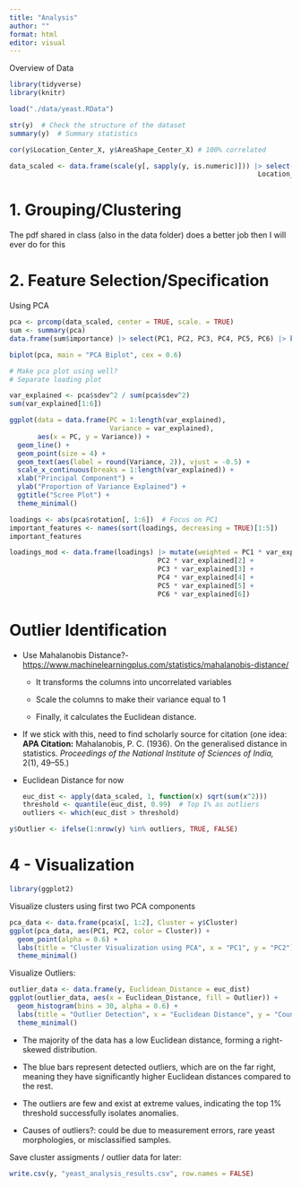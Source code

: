 ```yaml
---
title: "Analysis"
author: ""
format: html
editor: visual
---
```


Overview of Data

```r
library(tidyverse)
library(knitr) 

load("./data/yeast.RData")

str(y)  # Check the structure of the dataset
summary(y)  # Summary statistics

cor(y$Location_Center_X, y$AreaShape_Center_X) # 100% correlated

data_scaled <- data.frame(scale(y[, sapply(y, is.numeric)])) |> select(!c(Location_Center_X,
                                                              Location_Center_Y))
```

# 1. Grouping/Clustering

The pdf shared in class (also in the data folder) does a better job then I will ever do for this

# 2. Feature Selection/Specification

Using PCA

```r
pca <- prcomp(data_scaled, center = TRUE, scale. = TRUE)
sum <- summary(pca)
data.frame(sum$importance) |> select(PC1, PC2, PC3, PC4, PC5, PC6) |> kable()
```

```r
biplot(pca, main = "PCA Biplot", cex = 0.6)

# Make pca plot using well?
# Separate loading plot
```

```r
var_explained <- pca$sdev^2 / sum(pca$sdev^2)
sum(var_explained[1:6])

ggplot(data = data.frame(PC = 1:length(var_explained), 
                         Variance = var_explained),
       aes(x = PC, y = Variance)) +
  geom_line() +
  geom_point(size = 4) +
  geom_text(aes(label = round(Variance, 2)), vjust = -0.5) +
  scale_x_continuous(breaks = 1:length(var_explained)) +
  xlab("Principal Component") +
  ylab("Proportion of Variance Explained") +
  ggtitle("Scree Plot") +
  theme_minimal()
```

```r
loadings <- abs(pca$rotation[, 1:6])  # Focus on PC1
important_features <- names(sort(loadings, decreasing = TRUE)[1:5])
important_features

loadings_mod <- data.frame(loadings) |> mutate(weighted = PC1 * var_explained[1] +
                                     PC2 * var_explained[2] +
                                     PC3 * var_explained[3] +
                                     PC4 * var_explained[4] +
                                     PC5 * var_explained[5] +
                                     PC6 * var_explained[6])
```

# Outlier Identification

-   Use Mahalanobis Distance?- <https://www.machinelearningplus.com/statistics/mahalanobis-distance/>

    -   It transforms the columns into uncorrelated variables

    -   Scale the columns to make their variance equal to 1

    -   Finally, it calculates the Euclidean distance.

-   If we stick with this, need to find scholarly source for citation (one idea: **APA Citation:** Mahalanobis, P. C. (1936). On the generalised distance in statistics. *Proceedings of the National Institute of Sciences of India,* 2(1), 49–55.)

-   Euclidean Distance for now

    ```r
    euc_dist <- apply(data_scaled, 1, function(x) sqrt(sum(x^2)))
    threshold <- quantile(euc_dist, 0.99)  # Top 1% as outliers
    outliers <- which(euc_dist > threshold)
    ```

```r
y$Outlier <- ifelse(1:nrow(y) %in% outliers, TRUE, FALSE)
```

# 4 - Visualization

```r
library(ggplot2)
```

Visualize clusters using first two PCA components

```r
pca_data <- data.frame(pca$x[, 1:2], Cluster = y$Cluster)
ggplot(pca_data, aes(PC1, PC2, color = Cluster)) +
  geom_point(alpha = 0.6) +
  labs(title = "Cluster Visualization using PCA", x = "PC1", y = "PC2") +
  theme_minimal()
```

Visualize Outliers:

```r
outlier_data <- data.frame(y, Euclidean_Distance = euc_dist)
ggplot(outlier_data, aes(x = Euclidean_Distance, fill = Outlier)) +
  geom_histogram(bins = 30, alpha = 0.6) +
  labs(title = "Outlier Detection", x = "Euclidean Distance", y = "Count") +
  theme_minimal()
```

-   The majority of the data has a low Euclidean distance, forming a right-skewed distribution.

-   The blue bars represent detected outliers, which are on the far right, meaning they have significantly higher Euclidean distances compared to the rest.

-   The outliers are few and exist at extreme values, indicating the top 1% threshold successfully isolates anomalies.

-   Causes of outliers?: could be due to measurement errors, rare yeast morphologies, or misclassified samples.

Save cluster assigments / outlier data for later:

```r
write.csv(y, "yeast_analysis_results.csv", row.names = FALSE)
```

